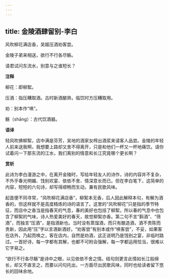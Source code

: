 ```yaml
---
---
---
```

title: 金陵酒肆留别-李白
---

风吹柳花满店香，吴姬压酒劝客尝。

金陵子弟来相送，欲行不行各尽觞。

请君试问东流水，别意与之谁短长？

**注释**

柳花：即柳絮。

压酒：指压糟取酒。古时新酒酿熟，临饮时方压糟取用。

劝：别本作“唤”。

觞（shāng）：古代饮酒器。

**语译**

轻风吹拂柳絮，店中满是芬芳，吴地的酒家女榨出酒浆来请客人品尝。金陵的年轻人前来送我啊，我想要上路却又舍不得离开，只是和他们一杯又一杯地痛饮。请你试着问一下那东流的江水，我们离别的情意和长江究竟哪个更长啊？

**赏析**

此诗为李白漫游之中，在离开金陵时，写给年轻友人的诗作，诗的内容并不复杂，不外乎春光明媚、饯别欢宴、依依不舍、情深意长而已。但在李白笔下，这简单的内容，短短的六句诗，却写得顺畅而生动，兼有民歌风味。

起首便不同寻常，“风吹柳花满店香”，柳絮本无香，后人因此解释本句，有解为酒香的，但这样就不是高度精炼的诗的语言了。这里的“风吹柳花”只是指的季节特征，而店中之香当是指春天的气息，春的美好也包括了柳絮，所以春的气息中也包含了柳絮的气味，诗人热爱美好的春天，故觉柳絮亦香。第二句不言“斟酒”、“筛酒”，而独言“压酒”，是指酒新也。当时没有蒸馏酒，而只有酿造酒，酒不贵陈而贵新，因此用“压”字以言酒新酒好。“劝客尝”有别本或作“唤客尝”，不妥，如果客在店外，乃起而唤之，客在店内，自然是劝酒，这正说明乃是饯别之宴，非临时路过。一首好诗，每一字都有其解，也都不可附会强解，每一字都运用恰当，很难以它字易之。

“欲行不行各尽觞”是诗中之眼，以见依依不舍之情。结句则更言此情如长江般绵长，却又不直言之，而要以问句托出，一方面尽出民歌风味，同时也给读者留下悠长的回味余地。